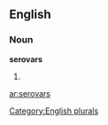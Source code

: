 ==English==

===Noun===
'''serovars'''

# {{plural of|[[serovar]]}}

[[Category:English plurals]]

[[ar:serovars]]